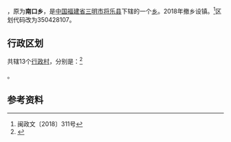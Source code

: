 {{中国乡级行政区|35/04/28/202/000
| 行政区全称 = 南口镇
| 景观照片文件名 = 
| 景观照片描述 = 
| 汉语拼音 = 
| 通用拼音 = 
| 注音符號 = 
| 其它标音类型1 = 
| 其它标音1 = 
| 其它标音类型2 = 
| 其它标音2 = 
| 其它语言类型1 = 
| 其它语言地名1 = 
| 其它语言类型2 = 
| 其它语言地名2 = 
| 上级行政区 = [[福建省|福建省]][[三明市|三明市]][[将乐县|将乐县]]
| 行政区类别 = [[镇|镇]]
| 地理坐标 = 
| 总面积 = 
| 户籍人口 = 
| 户籍人口年份 = 
| 常住人口 = 
| 常住人口年份 = 
| 人口密度 = 
| 行政区划 = 
| 官方网站 = 
| 政府驻地 = 
| 邮政编码 = 
| 毗邻行政区 = 
| 位置图文件名 = 
| 位置图描述 = 
}}
'''{{PAGENAMEBASE}}'''，原为'''南口乡'''，是[[中华人民共和国|中国]][[福建省|福建省]][[三明市|三明市]][[将乐县|将乐县]]下辖的一个[[乡|乡]]。2018年撤乡设镇。<ref>闽政文〔2018〕311号</ref>区划代码改为350428107。

== 行政区划 ==
{{PAGENAMEBASE}}共辖13个[[行政村|行政村]]，分别是：<ref>{{PRC admin/ref sgc|35/04/28/202/000}}</ref>

{{PRC admin/children|35/04/28/202/000}}。

==参考资料==
{{reflist}}

{{PRC admin/navcat|35/04/28/202/000}}